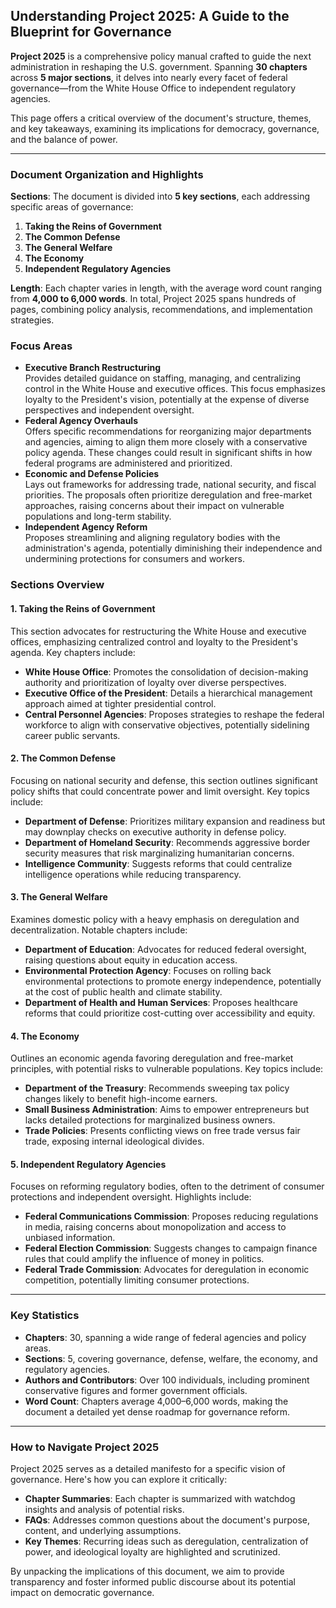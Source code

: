 ## Understanding Project 2025: A Guide to the Blueprint for Governance

**Project 2025** is a comprehensive policy manual crafted to guide the next administration in reshaping the U.S. government. Spanning **30 chapters** across **5 major sections**, it delves into nearly every facet of federal governance—from the White House Office to independent regulatory agencies. 

This page offers a critical overview of the document's structure, themes, and key takeaways, examining its implications for democracy, governance, and the balance of power.

---

### Document Organization and Highlights

**Sections**: The document is divided into **5 key sections**, each addressing specific areas of governance:
1. **Taking the Reins of Government**
2. **The Common Defense**
3. **The General Welfare**
4. **The Economy**
5. **Independent Regulatory Agencies**

**Length**: Each chapter varies in length, with the average word count ranging from **4,000 to 6,000 words**. In total, Project 2025 spans hundreds of pages, combining policy analysis, recommendations, and implementation strategies.

### Focus Areas

- **Executive Branch Restructuring**  
  Provides detailed guidance on staffing, managing, and centralizing control in the White House and executive offices. This focus emphasizes loyalty to the President's vision, potentially at the expense of diverse perspectives and independent oversight.
- **Federal Agency Overhauls**  
  Offers specific recommendations for reorganizing major departments and agencies, aiming to align them more closely with a conservative policy agenda. These changes could result in significant shifts in how federal programs are administered and prioritized.
- **Economic and Defense Policies**  
  Lays out frameworks for addressing trade, national security, and fiscal priorities. The proposals often prioritize deregulation and free-market approaches, raising concerns about their impact on vulnerable populations and long-term stability.
- **Independent Agency Reform**  
  Proposes streamlining and aligning regulatory bodies with the administration's agenda, potentially diminishing their independence and undermining protections for consumers and workers.

### Sections Overview

#### **1. Taking the Reins of Government**
This section advocates for restructuring the White House and executive offices, emphasizing centralized control and loyalty to the President's agenda. Key chapters include:
- **White House Office**: Promotes the consolidation of decision-making authority and prioritization of loyalty over diverse perspectives.
- **Executive Office of the President**: Details a hierarchical management approach aimed at tighter presidential control.
- **Central Personnel Agencies**: Proposes strategies to reshape the federal workforce to align with conservative objectives, potentially sidelining career public servants.

#### **2. The Common Defense**
Focusing on national security and defense, this section outlines significant policy shifts that could concentrate power and limit oversight. Key topics include:
- **Department of Defense**: Prioritizes military expansion and readiness but may downplay checks on executive authority in defense policy.
- **Department of Homeland Security**: Recommends aggressive border security measures that risk marginalizing humanitarian concerns.
- **Intelligence Community**: Suggests reforms that could centralize intelligence operations while reducing transparency.

#### **3. The General Welfare**
Examines domestic policy with a heavy emphasis on deregulation and decentralization. Notable chapters include:
- **Department of Education**: Advocates for reduced federal oversight, raising questions about equity in education access.
- **Environmental Protection Agency**: Focuses on rolling back environmental protections to promote energy independence, potentially at the cost of public health and climate stability.
- **Department of Health and Human Services**: Proposes healthcare reforms that could prioritize cost-cutting over accessibility and equity.

#### **4. The Economy**
Outlines an economic agenda favoring deregulation and free-market principles, with potential risks to vulnerable populations. Key topics include:
- **Department of the Treasury**: Recommends sweeping tax policy changes likely to benefit high-income earners.
- **Small Business Administration**: Aims to empower entrepreneurs but lacks detailed protections for marginalized business owners.
- **Trade Policies**: Presents conflicting views on free trade versus fair trade, exposing internal ideological divides.

#### **5. Independent Regulatory Agencies**
Focuses on reforming regulatory bodies, often to the detriment of consumer protections and independent oversight. Highlights include:
- **Federal Communications Commission**: Proposes reducing regulations in media, raising concerns about monopolization and access to unbiased information.
- **Federal Election Commission**: Suggests changes to campaign finance rules that could amplify the influence of money in politics.
- **Federal Trade Commission**: Advocates for deregulation in economic competition, potentially limiting consumer protections.

---

### Key Statistics

- **Chapters**: 30, spanning a wide range of federal agencies and policy areas.
- **Sections**: 5, covering governance, defense, welfare, the economy, and regulatory agencies.
- **Authors and Contributors**: Over 100 individuals, including prominent conservative figures and former government officials.
- **Word Count**: Chapters average 4,000–6,000 words, making the document a detailed yet dense roadmap for governance reform.

---

### How to Navigate Project 2025

Project 2025 serves as a detailed manifesto for a specific vision of governance. Here's how you can explore it critically:
- **Chapter Summaries**: Each chapter is summarized with watchdog insights and analysis of potential risks.
- **FAQs**: Addresses common questions about the document's purpose, content, and underlying assumptions.
- **Key Themes**: Recurring ideas such as deregulation, centralization of power, and ideological loyalty are highlighted and scrutinized.

By unpacking the implications of this document, we aim to provide transparency and foster informed public discourse about its potential impact on democratic governance.
